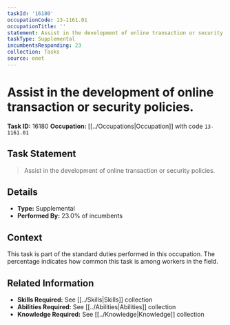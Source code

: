 ```yaml
---
taskId: '16180'
occupationCode: 13-1161.01
occupationTitle: ''
statement: Assist in the development of online transaction or security policies.
taskType: Supplemental
incumbentsResponding: 23
collection: Tasks
source: onet
---
```

# Assist in the development of online transaction or security policies.

**Task ID:** 16180
**Occupation:** [[../Occupations|Occupation]] with code `13-1161.01`

## Task Statement

> Assist in the development of online transaction or security policies.

## Details

- **Type:** Supplemental
- **Performed By:** 23.0% of incumbents

## Context

This task is part of the standard duties performed in this occupation. The percentage indicates how common this task is among workers in the field.

## Related Information

- **Skills Required:** See [[../Skills|Skills]] collection
- **Abilities Required:** See [[../Abilities|Abilities]] collection
- **Knowledge Required:** See [[../Knowledge|Knowledge]] collection
